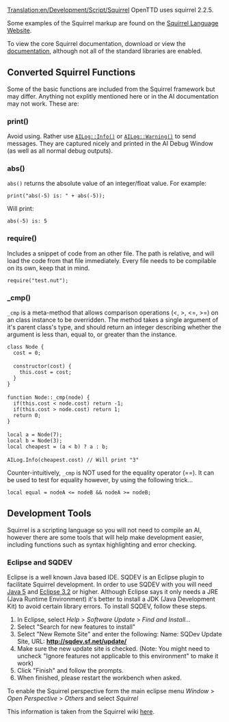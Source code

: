 [[Translation:en/Development/Script/Squirrel]]
{{en/NoAI}}
OpenTTD uses squirrel 2.2.5.

Some examples of the Squirrel markup are found on the [http://squirrel-lang.org/ Squirrel Language Website].

To view the core Squirrel documentation, download or view the [http://www.squirrel-lang.org/doc/squirrel2.html documentation], although not all of the standard libraries are enabled.

== Converted Squirrel Functions ==

Some of the basic functions are included from the Squirrel framework but may differ. Anything not explitly mentioned here or in the AI documentation may not work. These are:

=== print() ===

Avoid using. Rather use <code>[http://devs.openttd.org/~noai/aidocs/classAILog.html AILog::Info()]</code> or <code>[http://devs.openttd.org/~noai/aidocs/classAILog.html AILog::Warning()]</code> to send messages. They are captured nicely and printed in the AI Debug Window (as well as all normal debug outputs).

=== abs() ===

<code>abs()</code> returns the absolute value of an integer/float value. For example:

 print("abs(-5) is: " + abs(-5));

Will print:

 abs(-5) is: 5

=== require() ===

Includes a snippet of code from an other file. The path is relative, and will load the code from that file immediately. Every file needs to be compilable on its own, keep that in mind.

 require("test.nut");

=== _cmp() ===

<code>_cmp</code> is a meta-method that allows comparison operations (<, >, <=, >=) on an class instance to be overridden. The method takes a single argument of it's parent class's type, and should return an integer describing whether the argument is less than, equal to, or greater than the instance.

 class Node {
   cost = 0;
 
   constructor(cost) {
     this.cost = cost;
   }
 }
 
 function Node::_cmp(node) {
   if(this.cost < node.cost) return -1;
   if(this.cost > node.cost) return 1;
   return 0;
 }
 
 local a = Node(7);
 local b = Node(3);
 local cheapest = (a < b) ? a : b;
 
 AILog.Info(cheapest.cost) // Will print "3"

Counter-intuitively, <code>_cmp</code> is NOT used for the equality operator (==). It can be used to test for equality however, by using the following trick...

 local equal = nodeA <= nodeB && nodeA >= nodeB;

== Development Tools ==

Squirrel is a scripting language so you will not need to compile an AI, however there are some tools that will help make development easier, including functions such as syntax highlighting and error checking.

=== Eclipse and SQDEV ===

Eclipse is a well known Java based IDE. SQDEV is an Eclipse plugin to facilitate Squirrel development. In order to use SQDEV with you will need [http://java.sun.com/javase/downloads/index.jsp Java 5] and [http://www.eclipse.org/ Eclipse 3.2] or higher. Although Eclipse says it only needs a JRE (Java Runtime Environment) it's better to install a JDK (Java Development Kit) to avoid certain library errors. To install SQDEV, follow these steps.

#In Eclipse, select ''Help'' > ''Software Update'' > ''Find and Install...'' 
#Select "Search for new features to install" 
#Select "New Remote Site" and enter the following: Name: SQDev Update Site, URL: '''http://sqdev.sf.net/update/''' 
#Make sure the new update site is checked. (Note: You might need to uncheck "Ignore features not applicable to this environment" to make it work) 
#Click "Finish" and follow the prompts. 
#When finished, please restart the workbench when asked. 

To enable the Squirrel perspective form the main eclipse menu ''Window'' > ''Open Perspective'' > ''Others'' and select ''Squirrel''

This information is taken from the Squirrel wiki [http://wiki.squirrel-lang.org/default.aspx/SquirrelWiki/SQDEV.html here].
